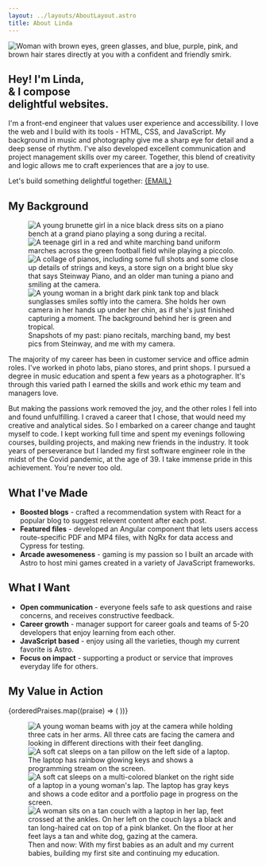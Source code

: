 ```yaml
---
layout: ../layouts/AboutLayout.astro
title: About Linda
---
```





<section class="intro">
  <Image
    src={profilePic}
    class="selfie"
    alt="Woman with brown eyes, green glasses, and blue, purple, pink, and brown hair stares directly at you with a confident and friendly smirk."
    loading="eager"
  />

  <h1 class="gradient-text">Hey! I'm Linda, <br/>& I compose <br/> <span>delightful</span> websites.</h1>
</section>

<section class="about">
  I'm a front-end engineer that values user experience and accessibility. I love the web and I build with its tools - HTML, CSS, and JavaScript. My background in music and photography give me a sharp eye for detail and a deep sense of rhythm. I've also developed excellent communication and project management skills over my career. Together, this blend of creativity and logic allows me to craft experiences that are a joy to use.

  <p class="cta">Let's build something delightful together: <a href={`mailto:${EMAIL}`} class="gradient-text">{EMAIL}</a></p>

  <h2>My Background</h2>

  <figure>
    <div class="about-bg-imgs-wrapper">
      <Image
        src={littlePiano}
        alt="A young brunette girl in a nice black dress sits on a piano bench at a grand piano playing a song during a recital."
      />
      <Image
        src={hsMarching}
        alt="A teenage girl in a red and white marching band uniform marches across the green football field while playing a piccolo."
      />
      <Image
        src={steinwayPics}
        alt="A collage of pianos, including some full shots and some close up details of strings and keys, a store sign on a bright blue sky that says Steinway Piano, and an older man tuning a piano and smiling at the camera."
      />
      <Image
        src={bocaCamera}
        alt="A young woman in a bright dark pink tank top and black sunglasses smiles softly into the camera. She holds her own camera in her hands up under her chin, as if she's just finished capturing a moment. The background behind her is green and tropical."
      />
    </div>
    <figcaption>Snapshots of my past: piano recitals, marching band, my best pics from Steinway, and me with my camera.</figcaption>
  </figure>

  The majority of my career has been in customer service and office admin roles. I've worked in photo labs, piano stores, and print shops. I pursued a degree in music education and spent a few years as a photographer. It's through this varied path I earned the skills and work ethic my team and managers love.

  But making the passions work removed the joy, and the other roles I fell into and found unfulfilling. I craved a career that I chose, that would need my creative and analytical sides. So I embarked on a career change and taught myself to code. I kept working full time and spent my evenings following courses, building projects, and making new friends in the industry. It took years of perseverance but I landed my first software engineer role in the midst of the Covid pandemic, at the age of 39. I take immense pride in this achievement. You're never too old.

  <h2>What I've Made</h2>
    <ul>
      <li><strong>Boosted blogs</strong> - crafted a recommendation system with React for a popular blog to suggest relevent content after each post.</li>
      <li><strong>Featured files</strong> - developed an Angular component that lets users access route-specific PDF and MP4 files, with NgRx for data access and Cypress for testing.</li>
      <li><strong>Arcade awesomeness</strong> - gaming is my passion so I built an arcade with Astro to host mini games created in a variety of JavaScript frameworks.</li>
    </ul>

  <h2>What I Want</h2>
    <ul>
      <li><strong>Open communication</strong> - everyone feels safe to ask questions and raise concerns, and receives constructive feedback.</li>
      <li><strong>Career growth</strong> - manager support for career goals and teams of 5-20 developers that enjoy learning from each other.</li>
      <li><strong>JavaScript based</strong> - enjoy using all the varieties, though my current favorite is Astro.</li>
      <li><strong>Focus on impact</strong> - supporting a product or service that improves everyday life for others.</li>
    </ul>
</section>

<section class="praises">
  <h2>My Value in Action</h2>
  <div class="praises-wrapper">
    {orderedPraises.map((praise) => (
      <PraiseCard praise={praise}></PraiseCard>
    ))}
  </div>
</section>

<figure>
  <div class="outro-imgs-wrapper">
    <Image
      src={ogBabes}
      alt="A young woman beams with joy at the camera while holding three cats in her arms. All three cats are facing the camera and looking in different directions with their feet dangling."
    />
    <Image
      src={pipLwj}
      alt="A soft cat sleeps on a tan pillow on the left side of a laptop. The laptop has rainbow glowing keys and shows a programming stream on the screen."
    />
    <Image
      src={tmoFirstSite}
      alt="A soft cat sleeps on a multi-colored blanket on the right side of a laptop in a young woman's lap. The laptop has gray keys and shows a code editor and a portfolio page in progress on the screen."
    />
    <Image
      src={gen2Babes}
      alt="A woman sits on a tan couch with a laptop in her lap, feet crossed at the ankles. On her left on the couch lays a black and tan long-haired cat on top of a pink blanket. On the floor at her feet lays a tan and white dog, gazing at the camera."
    />
  </div>
  <figcaption>Then and now: With my first babies as an adult and my current babies, building my first site and continuing my education.</figcaption>
</figure>
